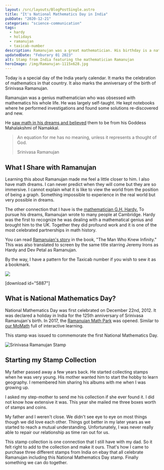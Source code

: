 ```yaml
---
layout: /src/layouts/BlogPostSingle.astro
title: "It's National Mathematics Day in India"
pubDate: "2020-12-21"
categories: "science-communication"
tags: 
  - hardy
  - holidays
  - ramanujan
  - taxicab-number
description: Ramanujan was a great mathematician. His birthday is a national holiday in India celebrating mathematics.
updatedDate: "Feburary 01 2023"
alt: Stamp from India featuring the mathematician Ramanujan
heroImage: /img/Ramanujan-1115x628.jpg
---
```


Today is a special day of the India yearly calendar. It marks the celebration of mathematics in that country. It also marks the anniversary of the birth of Srinivasa Ramanujan.

Ramanujan was a genius mathematician who was obsessed with mathematics his whole life. He was largely self-taught. He kept notebooks where he performed investigations and found some solutions re-discovered and new.

He [saw math in his dreams and believed](https://www.indiatoday.in/education-today/gk-current-affairs/story/srinivasa-ramanujan-life-story-973662-2017-04-26) them to be from his Goddess Mahalakshmi of Namakkal.

> An equation for me has no meaning, unless it represents a thought of God.
> 
> Srinivasa Ramanujan

## What I Share with Ramanujan

Learning this about Ramanujan made me feel a little closer to him. I also have math dreams. I can never predict when they will come but they are so immersive. I cannot explain what it is like to view the world from the position of being a graph. Something impossible to experience in the real world but very possible in dreams.

The other connection that I have is the [mathematician G.H. Hardy.](https://beautyofmathematics.com/truth-hardy/) To pursue his dreams, Ramanujan wrote to many people at Cambridge. Hardy was the first to recognize he was dealing with a mathematical genius and brought him to the UK. Together they did profound work and it is one of the most celebrated partnerships in math history.

You can read [Ramanujan's story](https://www.amazon.com/Man-Who-Knew-Infinity-Ramanujan/dp/1476763496) in the book, "The Man Who Knew Infinity." This was also translated to screen by the same title starring Jeremy Irons as Hardy and Dev Petal as Ramanujan.

By the way, I have a pattern for the Taxicab number if you wish to sew it as a bookmark.

![](images/Taxi-cab-with-font-mathematical-cross-stitch-bookmark-pattern-1200x340.jpg)

\[download id="5887"\]

## What is National Mathematics Day?

National Mathematics Day was first celebrated on December 22nd, 2012. It was declared a holiday in India for the 125th anniversary of Srinivasa Ramanujan's birth. In 2017, the [Ramanujan Math Park](https://en.wikipedia.org/wiki/Ramanujan_Math_Park) was opened. Similar to [our MoMath](https://momath.org/) full of interactive learning.

This stamp was issued to commemorate the first National Mathematics Day.

![Srinivasa Ramanujan Stamp](images/Ramanujan-1115x628.jpg)

## Starting my Stamp Collection

My father passed away a few years back. He started collecting stamps when he was very young. His mother wanted him to start the hobby to learn geography. I remembered him sharing his albums with me when I was growing up.

I asked my step-mother to send me his collection if she ever found it. I did not know how extensive it was. This year she mailed me three boxes worth of stamps and coins.

My father and I weren't close. We didn't see eye to eye on most things though we did love each other. Things got better in my later years as we started to reach a mutual understanding. Unfortunately, I was never really able to repair our relationship as time ran out for us.

This stamp collection is one connection that I still have with my dad. So it felt right to add to the collection and make it ours. That's how I came to purchase three different stamps from India on ebay that all celebrate Ramanujan including this National Mathematics Day stamp. Finally something we can do together.
